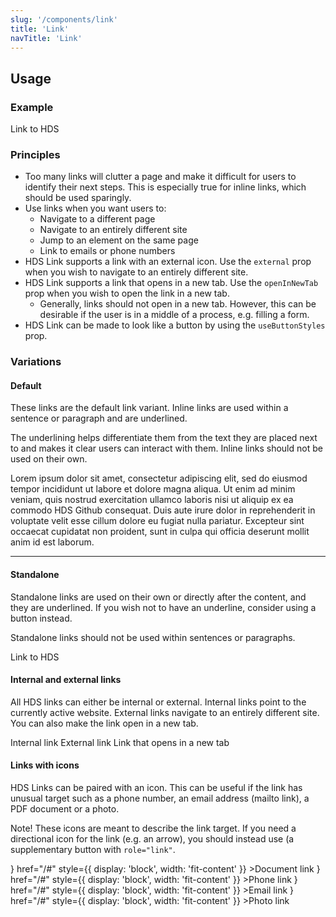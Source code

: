 ```yaml
---
slug: '/components/link'
title: 'Link'
navTitle: 'Link'
---
```




## Usage

### Example

<PlaygroundPreview>
  <Link href="https://hds.hel.fi/" size={LinkSize.Medium} style={{ display: 'block', width: 'fit-content' }}>
    Link to HDS
  </Link>
</PlaygroundPreview>

### Principles

- Too many links will clutter a page and make it difficult for users to identify their next steps. This is especially true for inline links, which should be used sparingly.
- Use links when you want users to:
  - Navigate to a different page
  - Navigate to an entirely different site
  - Jump to an element on the same page
  - Link to emails or phone numbers
- HDS Link supports a link with an external icon. Use the `external` prop when you wish to navigate to an entirely different site.
- HDS Link supports a link that opens in a new tab. Use the `openInNewTab` prop when you wish to open the link in a new tab.
  - Generally, links should not open in a new tab. However, this can be desirable if the user is in a middle of a process, e.g. filling a form.
- HDS Link can be made to look like a button by using the `useButtonStyles` prop.

### Variations

#### Default

These links are the default link variant. Inline links are used within a sentence or paragraph and are underlined.

The underlining helps differentiate them from the text they are placed next to and makes it clear users can interact with them. Inline links should not be used on their own.

<PlaygroundPreview>
  <div style={{ fontSize: '14px' }}>
    Lorem ipsum dolor sit amet, consectetur adipiscing elit, sed do eiusmod tempor incididunt ut labore et dolore magna
    aliqua. Ut enim ad minim veniam, quis nostrud exercitation ullamco laboris nisi ut aliquip ex ea commodo
    <Link
      href="https://github.com/City-of-Helsinki/helsinki-design-system"
      external
      openInExternalDomainAriaLabel="Opens a different website"
    >HDS Github</Link>
    consequat. Duis aute irure dolor in reprehenderit in voluptate velit esse cillum dolore eu fugiat nulla pariatur.
    Excepteur sint occaecat cupidatat non proident, sunt in culpa qui officia deserunt mollit anim id est laborum.
  </div>
</PlaygroundPreview>

---

#### Standalone

Standalone links are used on their own or directly after the content, and they are underlined. If you wish not to have an underline, consider using a button instead.

Standalone links should not be used within sentences or paragraphs.

<PlaygroundPreview>
  <Link href="https://hds.hel.fi/" size={LinkSize.Medium} style={{ display: 'block', width: 'fit-content' }}>Link to HDS</Link>
</PlaygroundPreview>

#### Internal and external links

All HDS links can either be internal or external. Internal links point to the currently active website. External links navigate to an entirely different site. You can also make the link open in a new tab.

<PlaygroundPreview>
<Link 
  href="https://hds.hel.fi/" 
  size={LinkSize.Medium} 
  style={{ display: 'block', width: 'fit-content' }}
>Internal link</Link>

<Link
  href="https://github.com/City-of-Helsinki/helsinki-design-system"
  size={LinkSize.Medium}
  external
  openInExternalDomainAriaLabel="Opens a different website."
  style={{ display: 'block', width: 'fit-content' }}
>External link</Link>

<Link 
  href="https://github.com/City-of-Helsinki/helsinki-design-system" 
  size={LinkSize.Medium}
  external 
  openInNewTab
  openInExternalDomainAriaLabel="Opens a different website."
  openInNewTabAriaLabel="Opens in a new tab."
  style={{ display: 'block', width: 'fit-content' }}>Link that opens in a new tab</Link>
</PlaygroundPreview>

#### Links with icons

HDS Links can be paired with an icon. This can be useful if the link has unusual target such as a phone number, an email address (mailto link), a PDF document or a photo.

Note! These icons are meant to describe the link target. If you need a directional icon for the link (e.g. an arrow), you should instead use (<InternalLink href="/components/button#supplementary">a supplementary button</InternalLink> with `role="link"`.

<PlaygroundPreview>
  <Link
    size={LinkSize.Medium}
    iconStart={<IconDocument size={IconSize.Small} />}
    href="/#"
    style={{ display: 'block', width: 'fit-content' }}
  >Document link</Link>
  <Link
    size={LinkSize.Medium}
    iconStart={<IconPhone size={IconSize.Small} />}
    href="/#"
    style={{ display: 'block', width: 'fit-content' }}
  >Phone link</Link>
  <Link
    size={LinkSize.Medium}
    iconStart={<IconEnvelope size={IconSize.Small} />}
    href="/#"
    style={{ display: 'block', width: 'fit-content' }}
  >Email link</Link>
  <Link
    size={LinkSize.Medium}
    iconStart={<IconPhoto size={IconSize.Small} />}
    href="/#"
    style={{ display: 'block', width: 'fit-content' }}
  >Photo link</Link>
</PlaygroundPreview>
